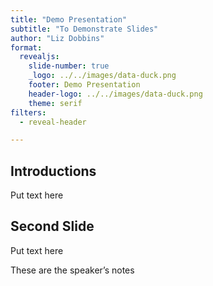```yaml
---
title: "Demo Presentation"
subtitle: "To Demonstrate Slides"
author: "Liz Dobbins"
format:
  revealjs:
    slide-number: true
    _logo: ../../images/data-duck.png
    footer: Demo Presentation
    header-logo: ../../images/data-duck.png
    theme: serif
filters:
  - reveal-header

---
```


## Introductions

Put text here

## Second Slide

Put text here

::: {.notes}
These are the speaker's notes
:::
